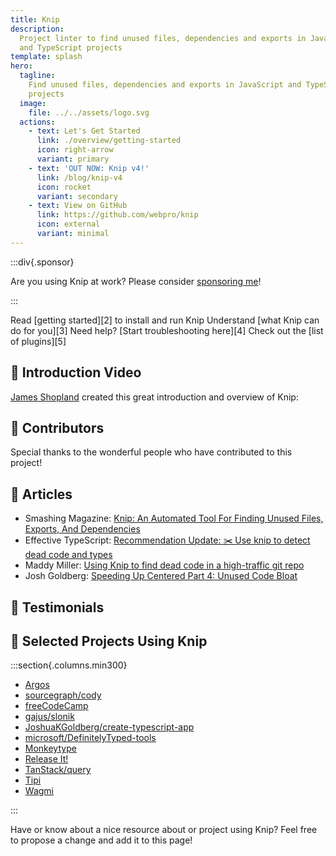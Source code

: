```yaml
---
title: Knip
description:
  Project linter to find unused files, dependencies and exports in JavaScript
  and TypeScript projects
template: splash
hero:
  tagline:
    Find unused files, dependencies and exports in JavaScript and TypeScript
    projects
  image:
    file: ../../assets/logo.svg
  actions:
    - text: Let's Get Started
      link: ./overview/getting-started
      icon: right-arrow
      variant: primary
    - text: 'OUT NOW: Knip v4!'
      link: /blog/knip-v4
      icon: rocket
      variant: secondary
    - text: View on GitHub
      link: https://github.com/webpro/knip
      icon: external
      variant: minimal
---
```



:::div{.sponsor}

Are you using Knip at work? Please consider [sponsoring me][1]!

:::

<CardGrid stagger>
  <Card title="Getting Started" icon="rocket">
    Read [getting started][2] to install and run Knip
  </Card>
  <Card title="Why Use Knip?" icon="approve-check">
    Understand [what Knip can do for you][3]
  </Card>
  <Card title="Troubleshooting" icon="warning">
    Need help? [Start troubleshooting here][4]
  </Card>
  <Card title="Plugins" icon="list-format">
    Check out the [list of plugins][5]
  </Card>
</CardGrid>

## 🧡 Introduction Video

[James Shopland](https://www.jamesshopland.com) created this great introduction
and overview of Knip:

<YouTube id="uhEkgWt-pUM" />

## 🧡 Contributors

Special thanks to the wonderful people who have contributed to this project!

<Contributors />

## 🧡 Articles

- Smashing Magazine: [Knip: An Automated Tool For Finding Unused Files, Exports,
  And Dependencies][6]
- Effective TypeScript: [Recommendation Update: ✂️ Use knip to detect dead code
  and types][7]
- Maddy Miller: [Using Knip to find dead code in a high-traffic git repo][8]
- Josh Goldberg: [Speeding Up Centered Part 4: Unused Code Bloat][9]

## 🧡 Testimonials

<Tweets />

## 🧡 Selected Projects Using Knip

:::section{.columns.min300}

- [Argos](https://github.com/argos-ci/argos)
- [sourcegraph/cody](https://github.com/sourcegraph/cody)
- [freeCodeCamp](https://github.com/freeCodeCamp/freeCodeCamp)
- [gajus/slonik](https://github.com/gajus/slonik)
- [JoshuaKGoldberg/create-typescript-app](https://github.com/JoshuaKGoldberg/create-typescript-app)
- [microsoft/DefinitelyTyped-tools](https://github.com/microsoft/DefinitelyTyped-tools)
- [Monkeytype](https://github.com/monkeytypegame/monkeytype)
- [Release It!](https://github.com/release-it/release-it)
- [TanStack/query](https://github.com/TanStack/query)
- [Tipi](https://github.com/runtipi/runtipi)
- [Wagmi](https://github.com/wevm/wagmi)

:::

Have or know about a nice resource about or project using Knip? Feel free to
propose a change and add it to this page!

[1]: https://github.com/sponsors/webpro
[2]: ./overview/getting-started.mdx
[3]: ./explanations/why-use-knip.md
[4]: ./guides/troubleshooting.md
[5]: ./reference/plugins.md
[6]:
  https://www.smashingmagazine.com/2023/08/knip-automated-tool-find-unused-files-exports-dependencies/
[7]: https://effectivetypescript.com/2023/07/29/knip/
[8]: https://madelinemiller.dev/blog/knip-dead-code/
[9]:
  https://www.joshuakgoldberg.com/blog/speeding-up-centered-part-4-unused-code-bloat/
